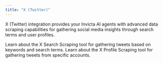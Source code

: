 ```yaml
---
title: "X (Twitter)"
---
```


X (Twitter) integration provides your Invicta AI agents with advanced data scraping capabilities for gathering social media insights through search terms and user profiles.

<CardGroup cols={2}>
  <Card
    title="X Search Tools"
    icon="twitter"
    href="/tools/data-&-web-tools#twitter-scrape-by-search-terms"
  >
    Learn about the X Search Scraping tool for gathering tweets based on
    keywords and search terms.
  </Card>
  <Card
    title="X Profile Tools"
    icon="twitter"
    href="/tools/data-&-web-tools#twitter-scrape-by-handles"
  >
    Learn about the X Profile Scraping tool for gathering tweets from specific
    accounts.
  </Card>
</CardGroup>
